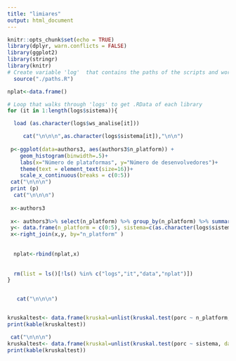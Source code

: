 ```yaml
---
title: "limiares"
output: html_document
---
```


```r
knitr::opts_chunk$set(echo = TRUE)
library(dplyr, warn.conflicts = FALSE)
library(ggplot2)
library(stringr)
library(knitr)
# Create variable 'log'  that contains the paths of the scripts and workspaces (.RData)
  source("./paths.R")

```



```r
nplat<-data.frame()

# Loop that walks through 'logs' to get .RData of each library
for (it in 1:length(logs$sistema)){

  load (as.character(logs$ws_analise[it]))

     cat("\n\n\n",as.character(logs$sistema[it]),"\n\n")
     
 p<-ggplot(data=authors3, aes(authors3$n_platform)) + 
    geom_histogram(binwidth=.5)+
    labs(x="Número de plataformas", y="Número de desenvolvedores")+
    theme(text = element_text(size=16))+
    scale_x_continuous(breaks = c(0:5))
 cat("\n\n\n")
 print (p)
  cat("\n\n\n")
 
 x<-authors3
 
 x<- authors3%>% select(n_platform) %>% group_by(n_platform) %>% summarise(porc=n()*100/n_dev) 
 y<- data.frame(n_platform = c(0:5), sistema=c(as.character(logs$sistema[it]),as.character(logs$sistema[it]),as.character(logs$sistema[it]),as.character(logs$sistema[it]),as.character(logs$sistema[it]),as.character(logs$sistema[it]))) 
 x<-right_join(x,y, by="n_platform" )
 
 
  nplat<-rbind(nplat,x)
  
  
  rm(list = ls()[!ls() %in% c("logs","it","data","nplat")])                    
}


   cat("\n\n\n")


kruskaltest<- data.frame(kruskal=unlist(kruskal.test(porc ~ n_platform, data = nplat) ))
print(kable(kruskaltest))

 cat("\n\n\n")
kruskaltest<- data.frame(kruskal=unlist(kruskal.test(porc ~ sistema, data = nplat) ))
print(kable(kruskaltest))


```

